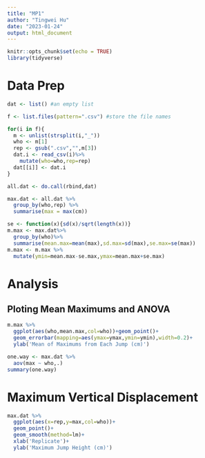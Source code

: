 ```yaml
---
title: "MP1"
author: "Tingwei Hu"
date: "2023-01-24"
output: html_document
---
```


```r
knitr::opts_chunk$set(echo = TRUE)
library(tidyverse)
```
# Data Prep
```r
dat <- list() #an empty list

f <- list.files(pattern=".csv") #store the file names

for(i in f){
  m <- unlist(strsplit(i,"_"))
  who <- m[1]
  rep <- gsub(".csv","",m[3])
  dat.i <- read_csv(i)%>%
    mutate(who=who,rep=rep)
  dat[[i]] <- dat.i
}

all.dat <- do.call(rbind,dat)
```

```r
max.dat <- all.dat %>% 
  group_by(who,rep) %>%
  summarise(max = max(cm))
```

```r
se <- function(x){sd(x)/sqrt(length(x))}
m.max <- max.dat%>%
  group_by(who)%>%
  summarise(mean.max=mean(max),sd.max=sd(max),se.max=se(max))
m.max <- m.max %>% 
  mutate(ymin=mean.max-se.max,ymax=mean.max+se.max)
```

# Analysis
## Ploting Mean Maximums and ANOVA
```r
m.max %>% 
  ggplot(aes(who,mean.max,col=who))+geom_point()+
  geom_errorbar(mapping=aes(ymax=ymax,ymin=ymin),width=0.2)+
  ylab('Mean of Maximums from Each Jump (cm)')
```
```r
one.way <- max.dat %>%
  aov(max ~ who,.)
summary(one.way)
```

# Maximum Vertical Displacement
```r
max.dat %>% 
  ggplot(aes(x=rep,y=max,col=who))+
  geom_point()+
  geom_smooth(method=lm)+
  xlab('Replicate')+
  ylab('Maximum Jump Height (cm)')
```


